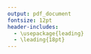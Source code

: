 ```yaml
---
output: pdf_document
fontsize: 12pt
header-includes:
  - \usepackage{leading}
  - \leading{18pt}
---
```


<!-- <style type="text/css"> -->

<!-- body{ /* Normal  */ -->
<!--       font-size: 14px; -->
<!--       line-height: 5; -->
<!--   } -->
<!-- </style> -->

\thispagestyle{empty}
&nbsp;
&nbsp;
\begin{large}
\noindent Research Master's programme 
Methodology and Statistics for the Behavioural, Biomedical and Social Sciences \newline
Utrecht University, the Netherlands \newline
\newline
\newline
\newline
\newline
MSc Thesis Hanne Ida Oberman (4216318) \newline
TITLE: ``Missing the Point: Non-Convergence in Iterative Imputation Algorithms'' \newline
May 2020 \newline
\newline
\newline
\newline
\newline
Supervisors:\newline
Prof. Dr. Stef van Buuren \newline
Dr. Gerko Vink \newline
\newline
\newline
Second grader(s): \newline
Prof. Dr. Jean-Paul Fox \newline
(Dr. Peter Lugtig) \newline
\newline
\newline
\newline
\newline
Preferred journal of publication: Sociological Methods \& Research \newline
Word count: 8480 \newline
\end{large}
\pagebreak


